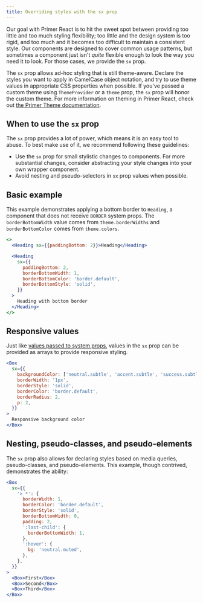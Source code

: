 ```yaml
---
title: Overriding styles with the sx prop
---
```


Our goal with Primer React is to hit the sweet spot between providing too little and too much styling flexibility; too little and the design system is too rigid, and too much and it becomes too difficult to maintain a consistent style. Our components are designed to cover common usage patterns, but sometimes a component just isn't _quite_ flexible enough to look the way you need it to look. For those cases, we provide the `sx` prop.

The `sx` prop allows ad-hoc styling that is still theme-aware. Declare the styles you want to apply in CamelCase object notation, and try to use theme values in appropriate CSS properties when possible. If you've passed a custom theme using `ThemeProvider` or a `theme` prop, the `sx` prop will honor the custom theme. For more information on theming in Primer React, check out [the Primer Theme documentation](/primer-theme).

## When to use the `sx` prop

The `sx` prop provides a lot of power, which means it is an easy tool to abuse. To best make use of it, we recommend following these guidelines:

- Use the `sx` prop for small stylistic changes to components. For more substantial changes, consider abstracting your style changes into your own wrapper component.
- Avoid nesting and pseudo-selectors in `sx` prop values when possible.

## Basic example

This example demonstrates applying a bottom border to `Heading`, a component that does not receive `BORDER` system props. The `borderBottomWidth` value comes from `theme.borderWidths` and `borderBottomColor` comes from `theme.colors`.

```jsx live
<>
  <Heading sx={{paddingBottom: 2}}>Heading</Heading>

  <Heading
    sx={{
      paddingBottom: 2,
      borderBottomWidth: 1,
      borderBottomColor: 'border.default',
      borderBottomStyle: 'solid',
    }}
  >
    Heading with bottom border
  </Heading>
</>
```

## Responsive values

Just like [values passed to system props](https://styled-system.com/responsive-styles), values in the `sx` prop can be provided as arrays to provide responsive styling.

```jsx live
<Box
  sx={{
    backgroundColor: ['neutral.subtle', 'accent.subtle', 'success.subtle'],
    borderWidth: '1px',
    borderStyle: 'solid',
    borderColor: 'border.default',
    borderRadius: 2,
    p: 2,
  }}
>
  Responsive background color
</Box>
```

## Nesting, pseudo-classes, and pseudo-elements

The `sx` prop also allows for declaring styles based on media queries, pseudo-classes, and pseudo-elements. This example, though contrived, demonstrates the ability:

```jsx live
<Box
  sx={{
    '> *': {
      borderWidth: 1,
      borderColor: 'border.default',
      borderStyle: 'solid',
      borderBottomWidth: 0,
      padding: 2,
      ':last-child': {
        borderBottomWidth: 1,
      },
      ':hover': {
        bg: 'neutral.muted',
      },
    },
  }}
>
  <Box>First</Box>
  <Box>Second</Box>
  <Box>Third</Box>
</Box>
```
